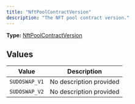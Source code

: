 ```yaml
---
title: "NftPoolContractVersion"
description: "The NFT pool contract version."
---
```


**Type:** [NftPoolContractVersion](/api-reference/types/nftpoolcontractversion)

## Values

| Value | Description |
|-------|-------------|
| `SUDOSWAP_V1` | No description provided |
| `SUDOSWAP_V2` | No description provided |

